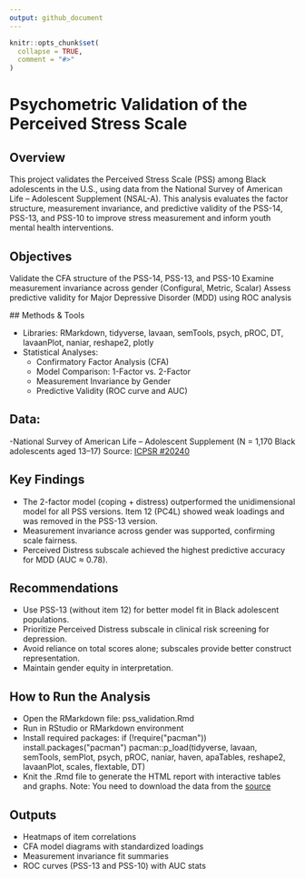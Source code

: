 ```yaml
---
output: github_document
---
```


<!-- README.md is generated from README.Rmd. Please edit that file -->

```r
knitr::opts_chunk$set(
  collapse = TRUE,
  comment = "#>"
)
```

# Psychometric Validation of the Perceived Stress Scale 

## Overview

This project validates the Perceived Stress Scale (PSS) among Black adolescents in the U.S., using data from the National Survey of American Life – Adolescent Supplement (NSAL-A). This analysis evaluates the factor structure, measurement invariance, and predictive validity of the PSS-14, PSS-13, and PSS-10 to improve stress measurement and inform youth mental health interventions.

##  Objectives

Validate the CFA structure of the PSS-14, PSS-13, and PSS-10
Examine measurement invariance across gender (Configural, Metric, Scalar)
Assess predictive validity for Major Depressive Disorder (MDD) using ROC analysis


#️# Methods & Tools

- Libraries: RMarkdown, tidyverse, lavaan, semTools, psych, pROC, DT, lavaanPlot, naniar, reshape2, plotly
- Statistical Analyses:
  - Confirmatory Factor Analysis (CFA)
  - Model Comparison: 1-Factor vs. 2-Factor
  - Measurement Invariance by Gender
  - Predictive Validity (ROC curve and AUC)
  
## Data:

-National Survey of American Life – Adolescent Supplement (N = 1,170 Black adolescents aged 13–17)
Source: [ICPSR #20240](https://www.icpsr.umich.edu/web/RCMD/studies/36380)

## Key Findings

- The 2-factor model (coping + distress) outperformed the unidimensional model for all PSS versions.
Item 12 (PC4L) showed weak loadings and was removed in the PSS-13 version.
- Measurement invariance across gender was supported, confirming scale fairness.
- Perceived Distress subscale achieved the highest predictive accuracy for MDD (AUC ≈ 0.78).

## Recommendations

- Use PSS-13 (without item 12) for better model fit in Black adolescent populations.
- Prioritize Perceived Distress subscale in clinical risk screening for depression.
- Avoid reliance on total scores alone; subscales provide better construct representation.
- Maintain gender equity in interpretation.

## How to Run the Analysis

- Open the RMarkdown file: pss_validation.Rmd
- Run in RStudio or RMarkdown environment
- Install required packages:
if (!require(\"pacman\")) install.packages(\"pacman\")
pacman::p_load(tidyverse, lavaan, semTools, semPlot, psych, pROC, naniar,
               haven, apaTables, reshape2, lavaanPlot, scales, flextable, DT)
- Knit the .Rmd file to generate the HTML report with interactive tables and graphs.
Note: You need to download the data from the [source](https://www.icpsr.umich.edu/web/RCMD/studies/36380)

## Outputs

- Heatmaps of item correlations
- CFA model diagrams with standardized loadings
- Measurement invariance fit summaries
- ROC curves (PSS-13 and PSS-10) with AUC stats


